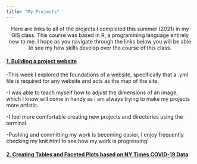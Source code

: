 ```yaml
---
title: "My Projects"
---
```



<center>

Here are links to all of the projects I completed this summer (2021) in my GIS class. This course was based in R, a programming language entirely new to me. I hope as you navigate through the links below you will be able to see my how skills develop over the course of this class.

</center>




#### [1. Building a project website](index.html)

-This week I explored the foundations of a website, specifically that a .yml file is required for any website and acts as the map of the site.

-I was able to teach myself how to adjust the dimensions of an image, which I know will come in handy as I am always trying to make my projects more artistic. 

-I feel more comfortable creating new projects and directories using the terminal.

-Pushing and committing my work is becoming easier, I enjoy frequently checking my knit html to see how my work is progressing!


#### [2. Creating Tables and Faceted Plots based on NY Times COVID-19 Data](lab-02.html)
